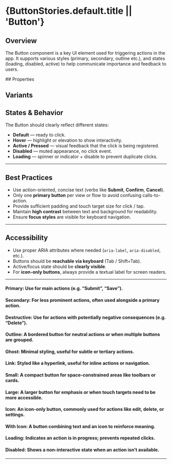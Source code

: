 
<Meta of={ButtonStories} />

# {ButtonStories.default.title || 'Button'}

## Overview

The Button component is a key UI element used for triggering actions in the app. It supports various styles (primary, secondary, outline etc.), and states (loading, disabled, active) to help communicate importance and feedback to users.

<Primary />
## Properties
<Controls />

## Variants

## States & Behavior

The Button should clearly reflect different states:

- **Default** — ready to click.
- **Hover** — highlight or elevation to show interactivity.
- **Active / Pressed** — visual feedback that the click is being registered.
- **Disabled** — muted appearance, no click event.
- **Loading** — spinner or indicator + disable to prevent duplicate clicks.

---

## Best Practices

- Use action-oriented, concise text (verbs like **Submit**, **Confirm**, **Cancel**).
- Only one **primary button** per view or flow to avoid confusing calls-to-action.
- Provide sufficient padding and touch target size for click / tap.
- Maintain **high contrast** between text and background for readability.
- Ensure **focus styles** are visible for keyboard navigation.

---

## Accessibility

- Use proper ARIA attributes where needed (`aria-label`, `aria-disabled`, etc.).
- Buttons should be **reachable via keyboard** (Tab / Shift+Tab).
- Active/focus state should be **clearly visible**.
- For **icon-only buttons**, always provide a textual label for screen readers.

---

#### Primary: Use for main actions (e.g. “Submit”, “Save”).

<Canvas of={ButtonStories.Default} />

#### Secondary: For less prominent actions, often used alongside a primary action.

<Canvas of={ButtonStories.Secondary} />

#### Destructive: Use for actions with potentially negative consequences (e.g. “Delete”).

<Canvas of={ButtonStories.Destructive} />

#### Outline: A bordered button for neutral actions or when multiple buttons are grouped.

<Canvas of={ButtonStories.Outline} />

#### Ghost: Minimal styling, useful for subtle or tertiary actions.

<Canvas of={ButtonStories.Ghost} />

#### Link: Styled like a hyperlink, useful for inline actions or navigation.

<Canvas of={ButtonStories.Link} />

#### Small: A compact button for space-constrained areas like toolbars or cards.

<Canvas of={ButtonStories.Small} />

#### Large: A larger button for emphasis or when touch targets need to be more accessible.

<Canvas of={ButtonStories.Large} />

#### Icon: An icon-only button, commonly used for actions like edit, delete, or settings.

<Canvas of={ButtonStories.Icon} />

#### With Icon: A button combining text and an icon to reinforce meaning.

<Canvas of={ButtonStories.WithIcon} />

#### Loading: Indicates an action is in progress; prevents repeated clicks.

<Canvas of={ButtonStories.Loading} />

#### Disabled: Shows a non-interactive state when an action isn’t available.

<Canvas of={ButtonStories.Disabled} />

---

